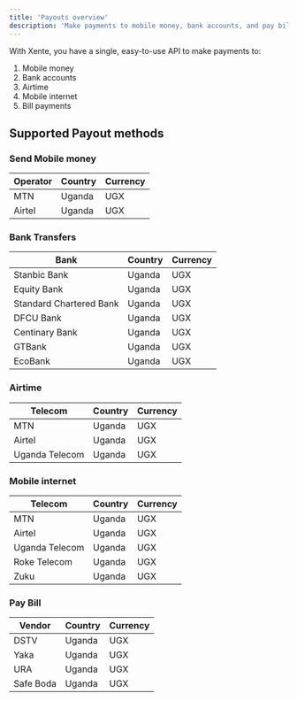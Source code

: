 ```yaml
---
title: 'Payouts overview'
description: 'Make payments to mobile money, bank accounts, and pay bills'
---
```

With Xente, you have a single, easy-to-use API to make payments to:

1. Mobile money
2. Bank accounts
3. Airtime
4. Mobile internet
5. Bill payments

## Supported Payout methods 

### Send Mobile money 

| Operator     | Country   | Currency
| --------     | -------   |-------------
| MTN          | Uganda    | UGX
| Airtel       | Uganda    | UGX

### Bank Transfers 
  
| Bank               | Country   | Currency
| -------------------| -------   |-------------
| Stanbic Bank       | Uganda    | UGX
| Equity  Bank       | Uganda    | UGX
| Standard Chartered   Bank       | Uganda    | UGX
| DFCU  Bank       | Uganda    | UGX
| Centinary Bank      | Uganda    | UGX
| GTBank       | Uganda    | UGX
| EcoBank       | Uganda    | UGX

### Airtime
  
| Telecom               | Country   | Currency
| -------------------| -------   |-------------
| MTN      | Uganda    | UGX
| Airtel      | Uganda    | UGX
| Uganda Telecom         | Uganda    | UGX

### Mobile internet
  
| Telecom               | Country   | Currency
| -------------------| -------   |-------------
| MTN      | Uganda    | UGX
| Airtel      | Uganda    | UGX
| Uganda Telecom         | Uganda    | UGX
| Roke Telecom    | Uganda    | UGX
| Zuku    | Uganda    | UGX

### Pay Bill

| Vendor            | Country   | Currency
| -------------------| -------   |-------------
| DSTV     | Uganda    | UGX
| Yaka      | Uganda    | UGX
| URA        | Uganda    | UGX
| Safe Boda    | Uganda    | UGX